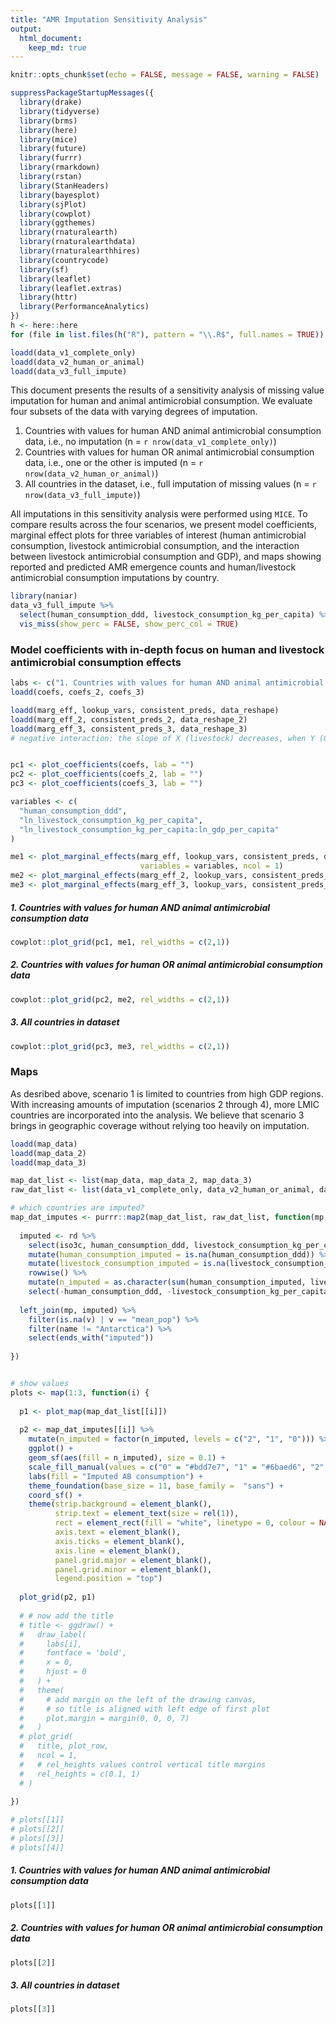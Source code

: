 ```yaml
---
title: "AMR Imputation Sensitivity Analysis"
output: 
  html_document:
    keep_md: true
---
```


```r
knitr::opts_chunk$set(echo = FALSE, message = FALSE, warning = FALSE)

```


```r
suppressPackageStartupMessages({
  library(drake)
  library(tidyverse)
  library(brms)
  library(here)
  library(mice)
  library(future)
  library(furrr)
  library(rmarkdown)
  library(rstan)
  library(StanHeaders)
  library(bayesplot)
  library(sjPlot)
  library(cowplot)
  library(ggthemes)
  library(rnaturalearth)
  library(rnaturalearthdata)
  library(rnaturalearthhires)
  library(countrycode)
  library(sf)
  library(leaflet)
  library(leaflet.extras)
  library(httr)
  library(PerformanceAnalytics)
})
h <- here::here
for (file in list.files(h("R"), pattern = "\\.R$", full.names = TRUE)) source(file)

loadd(data_v1_complete_only)
loadd(data_v2_human_or_animal)
loadd(data_v3_full_impute)
```

This document presents the results of a sensitivity analysis of missing value imputation for human and animal antimicrobial consumption. We evaluate four subsets of the data with varying degrees of imputation.

1) Countries with values for human AND animal antimicrobial consumption data, i.e., no imputation (n = `r nrow(data_v1_complete_only)`)
2) Countries with values for human OR animal antimicrobial consumption data, i.e., one or the other is imputed (n = `r nrow(data_v2_human_or_animal)`)
3) All countries in the dataset, i.e., full imputation of missing values (n = `r nrow(data_v3_full_impute)`)

All imputations in this sensitivity analysis were performed using `MICE`. To compare results across the four scenarios, we present model coefficients, marginal effect plots for three variables of interest (human antimicrobial consumption, livestock antimicrobial consumption, and the interaction between livestock antimicrobial consumption and GDP), and maps showing reported and predicted AMR emergence counts and human/livestock antimicrobial consumption imputations by country.


```r
library(naniar)
data_v3_full_impute %>% 
  select(human_consumption_ddd, livestock_consumption_kg_per_capita) %>% 
  vis_miss(show_perc = FALSE, show_perc_col = TRUE)
```


### Model coefficients with in-depth focus on human and livestock antimicrobial consumption effects

```r
labs <- c("1. Countries with values for human AND animal antimicrobial consumption data", "2. Countries with values for human OR animal antimicrobial consumption data", "3. All countries in dataset")
loadd(coefs, coefs_2, coefs_3)

loadd(marg_eff, lookup_vars, consistent_preds, data_reshape)
loadd(marg_eff_2, consistent_preds_2, data_reshape_2)
loadd(marg_eff_3, consistent_preds_3, data_reshape_3)
# negative interaction: the slope of X (livestock) decreases, when Y (GDP) increases


pc1 <- plot_coefficients(coefs, lab = "")
pc2 <- plot_coefficients(coefs_2, lab = "")
pc3 <- plot_coefficients(coefs_3, lab = "")

variables <- c(
  "human_consumption_ddd",
  "ln_livestock_consumption_kg_per_capita",
  "ln_livestock_consumption_kg_per_capita:ln_gdp_per_capita"
)

me1 <- plot_marginal_effects(marg_eff, lookup_vars, consistent_preds, data_reshape, 
                             variables = variables, ncol = 1)
me2 <- plot_marginal_effects(marg_eff_2, lookup_vars, consistent_preds_2, data_reshape_2,  variables = variables, ncol = 1)
me3 <- plot_marginal_effects(marg_eff_3, lookup_vars, consistent_preds_3, data_reshape_3,  variables = variables, ncol = 1)
```

##### 1. Countries with values for human AND animal antimicrobial consumption data
```r
cowplot::plot_grid(pc1, me1, rel_widths = c(2,1)) 
```

##### 2. Countries with values for human OR animal antimicrobial consumption data
```r
cowplot::plot_grid(pc2, me2, rel_widths = c(2,1)) 
```

##### 3. All countries in dataset
```r
cowplot::plot_grid(pc3, me3, rel_widths = c(2,1)) 
```

### Maps
As desribed above, scenario 1 is limited to countries from high GDP regions. With increasing amounts of imputation (scenarios 2 through 4), more LMIC countries are incorporated into the analysis. We believe that scenario 3 brings in geographic coverage without relying too heavily on imputation.
```r
loadd(map_data)
loadd(map_data_2)
loadd(map_data_3)

map_dat_list <- list(map_data, map_data_2, map_data_3)
raw_dat_list <- list(data_v1_complete_only, data_v2_human_or_animal, data_v3_full_impute)

# which countries are imputed?
map_dat_imputes <- purrr::map2(map_dat_list, raw_dat_list, function(mp, rd){
  
  imputed <- rd %>% 
    select(iso3c, human_consumption_ddd, livestock_consumption_kg_per_capita) %>% 
    mutate(human_consumption_imputed = is.na(human_consumption_ddd)) %>% 
    mutate(livestock_consumption_imputed = is.na(livestock_consumption_kg_per_capita)) %>% 
    rowwise() %>% 
    mutate(n_imputed = as.character(sum(human_consumption_imputed, livestock_consumption_imputed))) %>% 
    select(-human_consumption_ddd, -livestock_consumption_kg_per_capita) 
  
  left_join(mp, imputed) %>% 
    filter(is.na(v) | v == "mean_pop") %>% 
    filter(name != "Antarctica") %>% 
    select(ends_with("imputed")) 
  
})


# show values
plots <- map(1:3, function(i) {
  
  p1 <- plot_map(map_dat_list[[i]])
  
  p2 <- map_dat_imputes[[i]] %>% 
    mutate(n_imputed = factor(n_imputed, levels = c("2", "1", "0"))) %>% 
    ggplot() + 
    geom_sf(aes(fill = n_imputed), size = 0.1) +
    scale_fill_manual(values = c("0" = "#bdd7e7", "1" = "#6baed6", "2" = "#2171b5"), na.value = "gray50") +
    labs(fill = "Imputed AB consumption") +
    theme_foundation(base_size = 11, base_family =  "sans") +
    coord_sf() +
    theme(strip.background = element_blank(), 
          strip.text = element_text(size = rel(1)), 
          rect = element_rect(fill = "white", linetype = 0, colour = NA),
          axis.text = element_blank(), 
          axis.ticks = element_blank(),
          axis.line = element_blank(), 
          panel.grid.major = element_blank(), 
          panel.grid.minor = element_blank(),
          legend.position = "top")
  
  plot_grid(p2, p1)
  
  # # now add the title
  # title <- ggdraw() +
  #   draw_label(
  #     labs[i],
  #     fontface = 'bold',
  #     x = 0,
  #     hjust = 0
  #   ) +
  #   theme(
  #     # add margin on the left of the drawing canvas,
  #     # so title is aligned with left edge of first plot
  #     plot.margin = margin(0, 0, 0, 7)
  #   )
  # plot_grid(
  #   title, plot_row,
  #   ncol = 1,
  #   # rel_heights values control vertical title margins
  #   rel_heights = c(0.1, 1)
  # )
  
})

# plots[[1]]
# plots[[2]]
# plots[[3]]
# plots[[4]]
```

##### 1. Countries with values for human AND animal antimicrobial consumption data
```r
plots[[1]]
```

##### 2. Countries with values for human OR animal antimicrobial consumption data
```r
plots[[2]]
```

##### 3. All countries in dataset
```r
plots[[3]]
```

